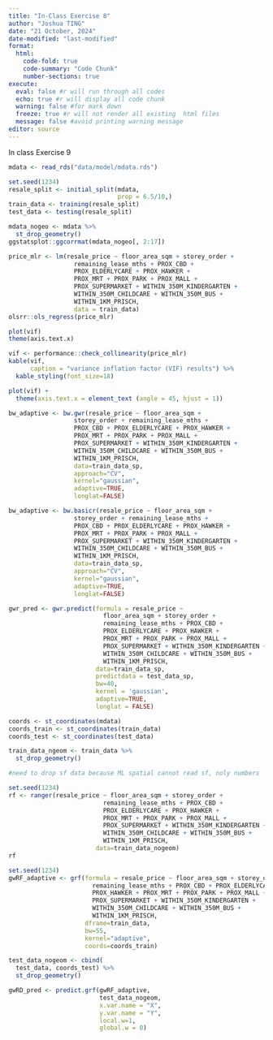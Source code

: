 ```yaml
---
title: "In-Class Exercise 8"
author: "Joshua TING"
date: "21 October, 2024"
date-modified: "last-modified"
format:
  html:
    code-fold: true
    code-summary: "Code Chunk"
    number-sections: true
execute:
  eval: false #r will run through all codes
  echo: true #r will display all code chunk
  warning: false #for mark down
  freeze: true #r will not render all existing  html files
  message: false #avoid printing warning message
editor: source
---
```


In class Exercise 9

```r
mdata <- read_rds("data/model/mdata.rds")
```

```r
set.seed(1234)
resale_split <- initial_split(mdata,
                              prop = 6.5/10,)
train_data <- training(resale_split)
test_data <- testing(resale_split)
```

```r
mdata_nogeo <- mdata %>%
  st_drop_geometry()
ggstatsplot::ggcorrmat(mdata_nogeo[, 2:17])
```

```r
price_mlr <- lm(resale_price ~ floor_area_sqm + storey_order +
                  remaining_lease_mths + PROX_CBD + 
                  PROX_ELDERLYCARE + PROX_HAWKER +
                  PROX_MRT + PROX_PARK + PROX_MALL + 
                  PROX_SUPERMARKET + WITHIN_350M_KINDERGARTEN +
                  WITHIN_350M_CHILDCARE + WITHIN_350M_BUS +
                  WITHIN_1KM_PRISCH,
                  data = train_data)
olsrr::ols_regress(price_mlr)
```

```r
plot(vif)
theme(axis.text.x)
```

```r
vif <- performance::check_collinearity(price_mlr)
kable(vif,
      caption = "variance inflation factor (VIF) results") %>%
  kable_styling(font_size=18)
```

```r
plot(vif) +
  theme(axis.text.x = element_text (angle = 45, hjust = 1))
```

```r
bw_adaptive <- bw.gwr(resale_price ~ floor_area_sqm +
                  storey_order + remaining_lease_mths +
                  PROX_CBD + PROX_ELDERLYCARE + PROX_HAWKER +
                  PROX_MRT + PROX_PARK + PROX_MALL + 
                  PROX_SUPERMARKET + WITHIN_350M_KINDERGARTEN +
                  WITHIN_350M_CHILDCARE + WITHIN_350M_BUS +
                  WITHIN_1KM_PRISCH,
                  data=train_data_sp,
                  approach="CV",
                  kernel="gaussian",
                  adaptive=TRUE,
                  longlat=FALSE)
```

```r
bw_adaptive <- bw.basicr(resale_price ~ floor_area_sqm +
                  storey_order + remaining_lease_mths +
                  PROX_CBD + PROX_ELDERLYCARE + PROX_HAWKER +
                  PROX_MRT + PROX_PARK + PROX_MALL + 
                  PROX_SUPERMARKET + WITHIN_350M_KINDERGARTEN +
                  WITHIN_350M_CHILDCARE + WITHIN_350M_BUS +
                  WITHIN_1KM_PRISCH,
                  data=train_data_sp,
                  approach="CV",
                  kernel="gaussian",
                  adaptive=TRUE,
                  longlat=FALSE)
```

```r
gwr_pred <- gwr.predict(formula = resale_price ~
                          floor_area_sqm + storey_order +
                          remaining_lease_mths + PROX_CBD + 
                          PROX_ELDERLYCARE + PROX_HAWKER + 
                          PROX_MRT + PROX_PARK + PROX_MALL + 
                          PROX_SUPERMARKET + WITHIN_350M_KINDERGARTEN +
                          WITHIN_350M_CHILDCARE + WITHIN_350M_BUS + 
                          WITHIN_1KM_PRISCH, 
                        data=train_data_sp, 
                        predictdata = test_data_sp, 
                        bw=40, 
                        kernel = 'gaussian', 
                        adaptive=TRUE, 
                        longlat = FALSE)
```

```r
coords <- st_coordinates(mdata)
coords_train <- st_coordinates(train_data)
coords_test <- st_coordinates(test_data)
```

```r
train_data_ngeom <- train_data %>%
  st_drop_geometry()

#need to drop sf data because ML spatial cannot read sf, noly numbers
```

```r
set.seed(1234)
rf <- ranger(resale_price ~ floor_area_sqm + storey_order +
                          remaining_lease_mths + PROX_CBD + 
                          PROX_ELDERLYCARE + PROX_HAWKER + 
                          PROX_MRT + PROX_PARK + PROX_MALL + 
                          PROX_SUPERMARKET + WITHIN_350M_KINDERGARTEN +
                          WITHIN_350M_CHILDCARE + WITHIN_350M_BUS + 
                          WITHIN_1KM_PRISCH, 
                        data=train_data_nogeom)
rf
```

```r
set.seed(1234)
gwRF_adaptive <- grf(formula = resale_price ~ floor_area_sqm + storey_order +
                       remaining_lease_mths + PROX_CBD + PROX_ELDERLYCARE +
                       PROX_HAWKER + PROX_MRT + PROX_PARK + PROX_MALL +
                       PROX_SUPERMARKET + WITHIN_350M_KINDERGARTEN +
                       WITHIN_350M_CHILDCARE + WITHIN_350M_BUS +
                       WITHIN_1KM_PRISCH,
                     dframe=train_data, 
                     bw=55,
                     kernel="adaptive",
                     coords=coords_train)
```

```r
test_data_nogeom <- cbind(
  test_data, coords_test) %>%
  st_drop_geometry()
```

```r
gwRD_pred <- predict.grf(gwRF_adaptive,
                         test_data_nogeom,
                         x.var.name = "X",
                         y.var.name = "Y",
                         local.w=1,
                         global.w = 0)
```
